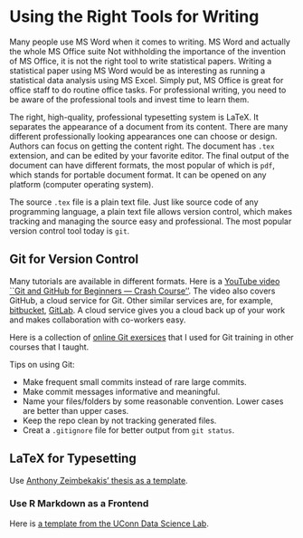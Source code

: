 # Using the Right Tools for Writing

Many people use MS Word when it comes to writing. MS Word and actually the whole
MS Office suite Not withholding the importance
of the invention of MS Office, it is not the right tool to write statistical
papers. Writing a statistical paper using MS Word would be as interesting as
running a statistical data analysis using MS Excel. Simply put, MS Office is
great for office staff to do routine office tasks. For professional writing, you
need to be aware of the professional tools and invest time to learn them.


The right, high-quality, professional typesetting system is LaTeX. It separates
the appearance of a document from its content. There are many different
professionally looking appearances one can choose or design. Authors can focus
on getting the content right.  The document has `.tex` extension, and can be
edited by your favorite editor. The final output of the document can have
different formats, the most popular of which is `pdf`, which stands for portable
document format. It can be opened on any platform (computer operating system).


The source `.tex` file is a plain text file. Just like source code of any
programming language, a plain text file allows version control, which makes
tracking and managing the source easy and professional. The most popular version
control tool today is `git`. 


## Git for Version Control

Many tutorials are available in different formats. Here is a [YouTube video
``Git and GitHub for Beginners --- Crash
Course''](https://www.youtube.com/watch?v=USjZcfj8yxE).
The video also covers GitHub, a cloud service for Git. Other similar services
are, for example, [bitbucket](bitbucket.org), [GitLab](gitlab.com). A cloud
service gives you a cloud back up of your work and makes collaboration with
co-workers easy.


Here is a collection of [online Git exersices](https://gitexercises.fracz.com)
that I used for Git training in other courses that I taught.


Tips on using Git:

+ Make frequent small commits instead of rare large commits.
+ Make commit messages informative and meaningful.
+ Name your files/folders by some reasonable convention. Lower cases are better
  than upper cases.
+ Keep the repo clean by not tracking generated files.
+ Creat a `.gitignore` file for better output from `git status`.


## LaTeX for Typesetting

Use [Anthony Zeimbekakis' thesis as a template](https://github.com/azeimbekakis/KS-Test-Thesis).

### Use R Markdown as a Frontend

Here is [a template from the UConn Data Science Lab](https://statds.org/template/).
